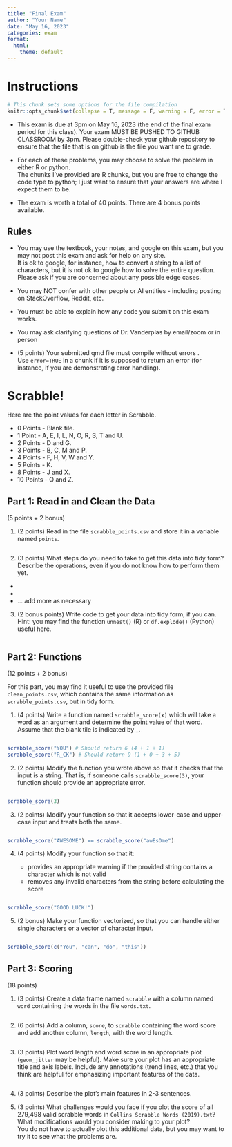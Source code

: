 ```yaml
---
title: "Final Exam"
author: "Your Name"
date: "May 16, 2023"
categories: exam
format:
  html:
    theme: default
---
```


# Instructions

```r
# This chunk sets some options for the file compilation
knitr::opts_chunk$set(collapse = T, message = F, warning = F, error = T)
```

- This exam is due at 3pm on May 16, 2023 (the end of the final exam period for this class). 
Your exam MUST BE PUSHED TO GITHUB CLASSROOM by 3pm. Please double-check your github repository to ensure that the file that is on github is the file you want me to grade.

- For each of these problems, you may choose to solve the problem in either R or python.    
The chunks I've provided are R chunks, but you are free to change the code type to python; I just want to ensure that your answers are where I expect them to be.

- The exam is worth a total of 40 points. There are 4 bonus points available.

## Rules

- You may use the textbook, your notes, and google on this exam, but you may not post this exam and ask for help on any site.    
It is ok to google, for instance, how to convert a string to a list of characters, but it is not ok to google how to solve the entire question. Please ask if you are concerned about any possible edge cases.

- You may NOT confer with other people or AI entities - including posting on StackOverflow, Reddit, etc.

- You must be able to explain how any code you submit on this exam works. 

- You may ask clarifying questions of Dr. Vanderplas by email/zoom or in person

- (5 points) Your submitted qmd file must compile without errors .     
Use `error=TRUE` in a chunk if it is supposed to return an error (for instance, if you are demonstrating error handling). 


# Scrabble!

Here are the point values for each letter in Scrabble.

- 0 Points - Blank tile.
- 1 Point - A, E, I, L, N, O, R, S, T and U.
- 2 Points - D and G.
- 3 Points - B, C, M and P.
- 4 Points - F, H, V, W and Y.
- 5 Points - K.
- 8 Points - J and X.
- 10 Points - Q and Z.

## Part 1: Read in and Clean the Data

(5 points + 2 bonus)

1. (2 points) Read in the file `scrabble_points.csv` and store it in a variable named `points`.

```r

```

2. (3 points) What steps do you need to take to get this data into tidy form? Describe the operations, even if you do not know how to perform them yet.

- 
- 
- ... add more as necessary


3. (2 bonus points) Write code to get your data into tidy form, if you can.    
Hint: you may find the function `unnest()` (R) or `df.explode()` (Python) useful here.

```r

```


## Part 2: Functions

(12 points + 2 bonus)

For this part, you may find it useful to use the provided file `clean_points.csv`, which contains the same information as `scrabble_points.csv`, but in tidy form.

1. (4 points) Write a function named `scrabble_score(x)` which will take a word as an argument and determine the point value of that word. Assume that the blank tile is indicated by _.

```r

```


```r
scrabble_score("YOU") # Should return 6 (4 + 1 + 1)
scrabble_score("R_CK") # Should return 9 (1 + 0 + 3 + 5)
```


2. (2 points) Modify the function you wrote above so that it checks that the input is a string. That is, if someone calls `scrabble_score(3)`, your function should provide an appropriate error.

```r

```

```r
scrabble_score(3)
```

3. (2 points) Modify your function so that it accepts lower-case and upper-case input and treats both the same.

```r

```

```r
scrabble_score("AWESOME") == scrabble_score("awEsOme")
```


4. (4 points) Modify your function so that it:

    - provides an appropriate warning if the provided string contains a character which is not valid
    - removes any invalid characters from the string before calculating the score

```r

```

```r
scrabble_score("GOOD LUCK!")
```

5. (2 bonus) Make your function vectorized, so that you can handle either single characters or a vector of character input.

```r

```

```r
scrabble_score(c("You", "can", "do", "this"))
```


## Part 3: Scoring

(18 points)

1. (3 points) Create a data frame named `scrabble` with a column named `word` containing the words in the file `words.txt`. 

```r

```



2. (6 points) Add a column, `score`, to `scrabble` containing the word score and add another column, `length`, with the word length.

```r

```

3. (3 points) Plot word length and word score in an appropriate plot (`geom_jitter` may be helpful). Make sure your plot has an appropriate title and axis labels. Include any annotations (trend lines, etc.) that you think are helpful for emphasizing important features of the data.

```r

```

4. (3 points) Describe the plot's main features in 2-3 sentences.

5. (3 points) What challenges would you face if you plot the score of all 279,498 valid scrabble words in `Collins Scrabble Words (2019).txt`? What modifications would you consider making to your plot?    
You do not have to actually plot this additional data, but you may want to try it to see what the problems are.